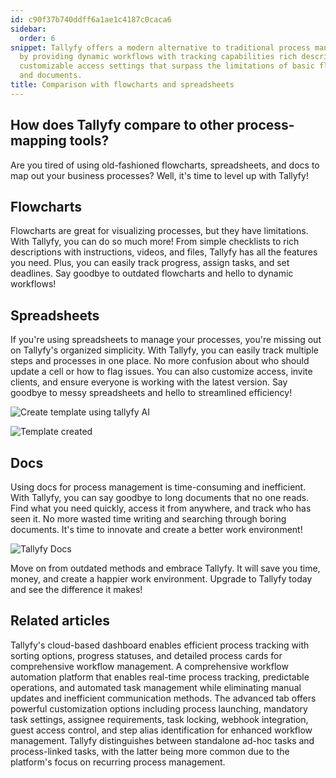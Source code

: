 ```yaml
---
id: c90f37b740ddff6a1ae1c4187c0caca6
sidebar:
  order: 6
snippet: Tallyfy offers a modern alternative to traditional process management tools
  by providing dynamic workflows with tracking capabilities rich descriptions and
  customizable access settings that surpass the limitations of basic flowcharts spreadsheets
  and documents.
title: Comparison with flowcharts and spreadsheets
---
```


## How does Tallyfy compare to other process-mapping tools?

Are you tired of using old-fashioned flowcharts, spreadsheets, and docs to map out your business processes? Well, it's time to level up with Tallyfy!

## Flowcharts

Flowcharts are great for visualizing processes, but they have limitations. With Tallyfy, you can do so much more! From simple checklists to rich descriptions with instructions, videos, and files, Tallyfy has all the features you need. Plus, you can easily track progress, assign tasks, and set deadlines. Say goodbye to outdated flowcharts and hello to dynamic workflows!

<lite-vimeo videoid="338954164"></lite-vimeo>

## Spreadsheets

If you're using spreadsheets to manage your processes, you're missing out on Tallyfy's organized simplicity. With Tallyfy, you can easily track multiple steps and processes in one place. No more confusion about who should update a cell or how to flag issues. You can also customize access, invite clients, and ensure everyone is working with the latest version. Say goodbye to messy spreadsheets and hello to streamlined efficiency!

![Create template using tallyfy AI](https://screenshots.tallyfy.com/tallyfy%2Fpro%2Fdesktop-light-create-client-onboarding-template-from-tallyfyAI.png)

![Template created](https://screenshots.tallyfy.com/tallyfy%2Fpro%2Fdesktop-light-click-create-template-by-tallyfyai.png)

## Docs

Using docs for process management is time-consuming and inefficient. With Tallyfy, you can say goodbye to long documents that no one reads. Find what you need quickly, access it from anywhere, and track who has seen it. No more wasted time writing and searching through boring documents. It's time to innovate and create a better work environment!

![Tallyfy Docs](https://screenshots.tallyfy.com/file-glr8zwFK1D.gif)

Move on from outdated methods and embrace Tallyfy. It will save you time, money, and create a happier work environment. Upgrade to Tallyfy today and see the difference it makes!


## Related articles
<CardGrid>
<LinkTitleCard header="<b>Tracker View > Manage and track my processes</b>" href="/products/pro/tracking-and-tasks/tracker-view/how-can-i-manage-and-track-my-processes-on-tallyfy/" > Tallyfy's cloud-based dashboard enables efficient process tracking with sorting options, progress statuses, and detailed process cards for comprehensive workflow management. </LinkTitleCard>
<LinkTitleCard header="<b>Features > Real time status</b>" href="/products/pro/tutorials/features/real-time-status/" > A comprehensive workflow automation platform that enables real-time process tracking, predictable operations, and automated task management while eliminating manual updates and inefficient communication methods. </LinkTitleCard>
<LinkTitleCard header="<b>Tasks > Advanced tab</b>" href="/products/pro/tracking-and-tasks/tasks/how-can-i-utilize-tallyfys-advanced-tab-features/" > The advanced tab offers powerful customization options including process launching, mandatory task settings, assignee requirements, task locking, webhook integration, guest access control, and step alias identification for enhanced workflow management. </LinkTitleCard>
<LinkTitleCard header="<b>Tracking And Tasks > More about tasks</b>" href="/products/pro/tracking-and-tasks/tasks/" > Tallyfy distinguishes between standalone ad-hoc tasks and process-linked tasks, with the latter being more common due to the platform's focus on recurring process management. </LinkTitleCard>
</CardGrid>